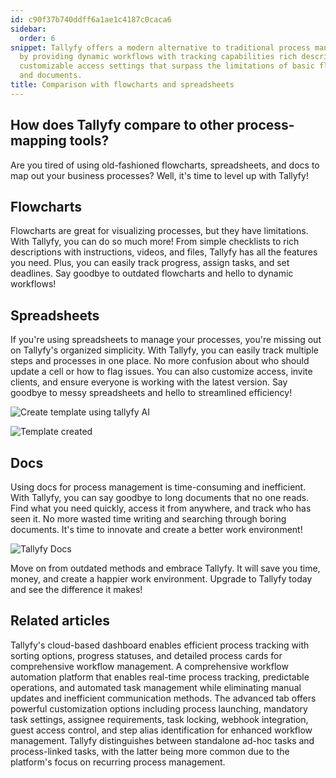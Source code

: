 ```yaml
---
id: c90f37b740ddff6a1ae1c4187c0caca6
sidebar:
  order: 6
snippet: Tallyfy offers a modern alternative to traditional process management tools
  by providing dynamic workflows with tracking capabilities rich descriptions and
  customizable access settings that surpass the limitations of basic flowcharts spreadsheets
  and documents.
title: Comparison with flowcharts and spreadsheets
---
```


## How does Tallyfy compare to other process-mapping tools?

Are you tired of using old-fashioned flowcharts, spreadsheets, and docs to map out your business processes? Well, it's time to level up with Tallyfy!

## Flowcharts

Flowcharts are great for visualizing processes, but they have limitations. With Tallyfy, you can do so much more! From simple checklists to rich descriptions with instructions, videos, and files, Tallyfy has all the features you need. Plus, you can easily track progress, assign tasks, and set deadlines. Say goodbye to outdated flowcharts and hello to dynamic workflows!

<lite-vimeo videoid="338954164"></lite-vimeo>

## Spreadsheets

If you're using spreadsheets to manage your processes, you're missing out on Tallyfy's organized simplicity. With Tallyfy, you can easily track multiple steps and processes in one place. No more confusion about who should update a cell or how to flag issues. You can also customize access, invite clients, and ensure everyone is working with the latest version. Say goodbye to messy spreadsheets and hello to streamlined efficiency!

![Create template using tallyfy AI](https://screenshots.tallyfy.com/tallyfy%2Fpro%2Fdesktop-light-create-client-onboarding-template-from-tallyfyAI.png)

![Template created](https://screenshots.tallyfy.com/tallyfy%2Fpro%2Fdesktop-light-click-create-template-by-tallyfyai.png)

## Docs

Using docs for process management is time-consuming and inefficient. With Tallyfy, you can say goodbye to long documents that no one reads. Find what you need quickly, access it from anywhere, and track who has seen it. No more wasted time writing and searching through boring documents. It's time to innovate and create a better work environment!

![Tallyfy Docs](https://screenshots.tallyfy.com/file-glr8zwFK1D.gif)

Move on from outdated methods and embrace Tallyfy. It will save you time, money, and create a happier work environment. Upgrade to Tallyfy today and see the difference it makes!


## Related articles
<CardGrid>
<LinkTitleCard header="<b>Tracker View > Manage and track my processes</b>" href="/products/pro/tracking-and-tasks/tracker-view/how-can-i-manage-and-track-my-processes-on-tallyfy/" > Tallyfy's cloud-based dashboard enables efficient process tracking with sorting options, progress statuses, and detailed process cards for comprehensive workflow management. </LinkTitleCard>
<LinkTitleCard header="<b>Features > Real time status</b>" href="/products/pro/tutorials/features/real-time-status/" > A comprehensive workflow automation platform that enables real-time process tracking, predictable operations, and automated task management while eliminating manual updates and inefficient communication methods. </LinkTitleCard>
<LinkTitleCard header="<b>Tasks > Advanced tab</b>" href="/products/pro/tracking-and-tasks/tasks/how-can-i-utilize-tallyfys-advanced-tab-features/" > The advanced tab offers powerful customization options including process launching, mandatory task settings, assignee requirements, task locking, webhook integration, guest access control, and step alias identification for enhanced workflow management. </LinkTitleCard>
<LinkTitleCard header="<b>Tracking And Tasks > More about tasks</b>" href="/products/pro/tracking-and-tasks/tasks/" > Tallyfy distinguishes between standalone ad-hoc tasks and process-linked tasks, with the latter being more common due to the platform's focus on recurring process management. </LinkTitleCard>
</CardGrid>